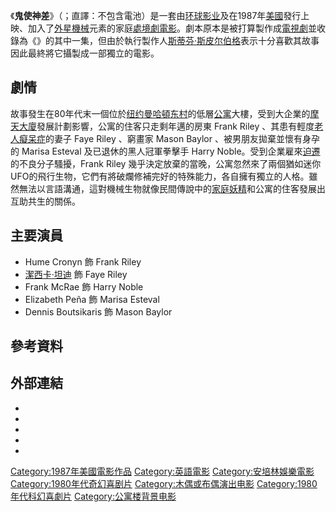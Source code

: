 {{noteTA
|G1=Show
|G2=Movie
|1= zh-hk:鐵甲小靈精; zh-tw: 鬼使神差;

}}
{{Infobox film
| name           = 鬼使神差
| original_name  = ''*batteries not included''
| image          = Batteries not included. poster.jpg
| caption        = 電影海報
| director       = [[Matthew_Robbins_(screenwriter)|Matthew Robbins]]
| producer       = [[Ronald_L._Schwary|Ronald L. Schwary]]
| screenplay     = {{ubl|[[布拉德·伯德|布拉德·伯德]]|Matthew Robbins|[[Brent_Maddock|Brent Maddock]]|[[S._S._Wilson|S. S. Wilson]]}}
| story          = [[Mick_Garris|Mick Garris]]
| starring       = {{ubl|[[Hume_Cronyn|Hume Cronyn]]|[[潔西卡·坦迪|潔西卡·坦迪]]}}
| music          = [[詹姆斯·霍纳|詹姆斯·霍纳]]
| cinematography = [[John_McPherson_(cinematographer)|John McPherson]]
| editing        = [[Cynthia_Scheider|Cynthia Scheider]]
| studio         = {{plainlist|
* {{link-en|安培林娱乐公司|Amblin Entertainment}}<ref name=afi>{{cite web|url=https://catalog.afi.com/Catalog/moviedetails/57548?sid=32a0e966-672a-401c-9cdd-7cf47b895081&sr=8.546234&cp=1&pos=0|title= *batteries not included (1987) |work=[[AFI_Catalog_of_Feature_Films|AFI Catalog of Feature Films]]|accessdate=August 12, 2018}}</ref>
* [[环球影业|环球影业]]<ref name=afi/>
}}
| distributor    = 环球影业<ref name=afi/>
| released       = {{Film date|1987|12|18|美國}}
| runtime        = 107分鐘
| country        = {{USA}}
| language       = 英語
| budget         = 2500萬美元<ref>{{cite news|title=Disney's Fairy-tale Season At The Box Office|publisher=[[Chicago_Tribune|Chicago Tribune]]|date=1988-01-28|url=http://articles.chicagotribune.com/1988-01-28/features/8803250865_1_box-office-casting-trains/2|accessdate=2010-12-26|first=Anne|last=Thompson|archive-date=2012-07-09|archive-url=https://archive.is/20120709042931/http://articles.chicagotribune.com/1988-01-28/features/8803250865_1_box-office-casting-trains/2|dead-url=no}}</ref>
| gross          = 6510萬美元
}}
《'''鬼使神差'''》（{{lang-en|''*batteries not included''}}；直譯：不包含電池）是一套由[[环球影业|环球影业]]及{{link-en|安培林娱乐公司|Amblin Entertainment}}在1987年[[美國|美國]]發行上映、加入了[[不明飞行物|外星機械]]元素的家庭[[處境劇|處境劇]][[電影|電影]]。劇本原本是被打算製作成[[電視劇|電視劇]]並收錄為《{{le|惊异传奇(美国)|Amazing Stories (1985 TV series)|惊异传奇}}》的其中一集，但由於執行製作人[[斯蒂芬·斯皮尔伯格|斯蒂芬·斯皮尔伯格]]表示十分喜歡其故事因此最終將它攝製成一部獨立的電影。

== 劇情 ==
故事發生在80年代末一個位於[[纽约|纽约]][[曼哈頓|曼哈頓]][[东村_(纽约市)|东村]]的低層[[公寓|公寓]]大樓，受到大企業的[[摩天大廈|摩天大廈]]發展計劃影響，公寓的住客只走剩年邁的房東 Frank Riley 、其患有輕度[[老人癡呆症|老人癡呆症]]的妻子 Faye Riley 、窮畫家 Mason Baylor 、被男朋友拋棄並懷有身孕的 Marisa Esteval 及已退休的黑人冠軍拳擊手 Harry Noble。受到企業雇來[[迫遷|迫遷]]的不良分子騷擾，Frank Riley 幾乎決定放棄的當晚，公寓忽然來了兩個猶如迷你UFO的飛行生物，它們有將破爛修補完好的特殊能力，各自擁有獨立的人格。雖然無法以言語溝通，這對機械生物就像民間傳說中的[[家庭妖精|家庭妖精]]和公寓的住客發展出互助共生的關係。

==主要演員==
* Hume Cronyn 飾 Frank Riley
* [[潔西卡·坦迪|潔西卡·坦迪]] 飾 Faye Riley
* Frank McRae 飾 Harry Noble
* Elizabeth Peña 飾 Marisa Esteval
* Dennis Boutsikaris 飾 Mason Baylor

== 參考資料 ==
{{reflist|30em}}

==外部連結==
* {{Official website|http://www.universalstudiosentertainment.com/batteries-not-included/}}
* {{IMDb title|0092494}}
* {{Amg title|4288}}
* {{Mojo title|batteriesnotincluded}}
* {{Rotten Tomatoes|batteries_not_included}}

{{DEFAULTSORT:Batteries Not Included}}
[[Category:1987年美國電影作品|Category:1987年美國電影作品]]
[[Category:英語電影|Category:英語電影]]
[[Category:安培林娛樂電影|Category:安培林娛樂電影]]
[[Category:1980年代奇幻喜剧片|Category:1980年代奇幻喜剧片]]
[[Category:木偶或布偶演出电影|Category:木偶或布偶演出电影]]
[[Category:1980年代科幻喜劇片|Category:1980年代科幻喜劇片]]
[[Category:公寓楼背景电影|Category:公寓楼背景电影]]